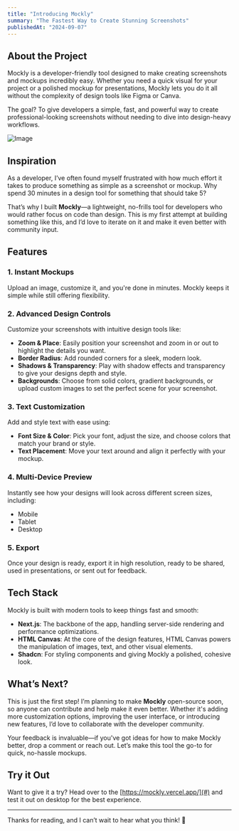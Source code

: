 ```yaml
---
title: "Introducing Mockly"
summary: "The Fastest Way to Create Stunning Screenshots"
publishedAt: "2024-09-07"
---
```


## About the Project

Mockly is a developer-friendly tool designed to make creating screenshots and mockups incredibly easy. Whether you need a quick visual for your project or a polished mockup for presentations, Mockly lets you do it all without the complexity of design tools like Figma or Canva.

The goal? To give developers a simple, fast, and powerful way to create professional-looking screenshots without needing to dive into design-heavy workflows.

![Image](https://dev-to-uploads.s3.amazonaws.com/uploads/articles/1h12cekvziobgn6cga7e.png)


## Inspiration

As a developer, I’ve often found myself frustrated with how much effort it takes to produce something as simple as a screenshot or mockup. Why spend 30 minutes in a design tool for something that should take 5?

That’s why I built **Mockly**—a lightweight, no-frills tool for developers who would rather focus on code than design. This is my first attempt at building something like this, and I’d love to iterate on it and make it even better with community input.

## Features

### 1. **Instant Mockups**
Upload an image, customize it, and you're done in minutes. Mockly keeps it simple while still offering flexibility.

### 2. **Advanced Design Controls**
Customize your screenshots with intuitive design tools like:
- **Zoom & Place**: Easily position your screenshot and zoom in or out to highlight the details you want.
- **Border Radius**: Add rounded corners for a sleek, modern look.
- **Shadows & Transparency**: Play with shadow effects and transparency to give your designs depth and style.
- **Backgrounds**: Choose from solid colors, gradient backgrounds, or upload custom images to set the perfect scene for your screenshot.

### 3. **Text Customization**
Add and style text with ease using:
- **Font Size & Color**: Pick your font, adjust the size, and choose colors that match your brand or style.
- **Text Placement**: Move your text around and align it perfectly with your mockup.

### 4. **Multi-Device Preview**
Instantly see how your designs will look across different screen sizes, including:
- Mobile
- Tablet
- Desktop

### 5. **Export**
Once your design is ready, export it in high resolution, ready to be shared, used in presentations, or sent out for feedback. 

## Tech Stack

Mockly is built with modern tools to keep things fast and smooth:
- **Next.js**: The backbone of the app, handling server-side rendering and performance optimizations.
- **HTML Canvas**: At the core of the design features, HTML Canvas powers the manipulation of images, text, and other visual elements.
- **Shadcn**: For styling components and giving Mockly a polished, cohesive look.

## What’s Next?

This is just the first step! I’m planning to make **Mockly** open-source soon, so anyone can contribute and help make it even better. Whether it's adding more customization options, improving the user interface, or introducing new features, I’d love to collaborate with the developer community.

Your feedback is invaluable—if you've got ideas for how to make Mockly better, drop a comment or reach out. Let’s make this tool the go-to for quick, no-hassle mockups.

## Try it Out

Want to give it a try? Head over to the [https://mockly.vercel.app/](#) and test it out on desktop for the best experience.

---

Thanks for reading, and I can’t wait to hear what you think! 🙌
